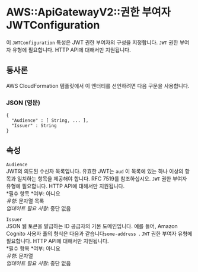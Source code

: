 # AWS::ApiGatewayV2::권한 부여자 JWTConfiguration

이 `JWTConfiguration` 특성은 JWT 권한 부여자의 구성을 지정합니다. `JWT` 권한 부여자 유형에 필요합니다. HTTP API에 대해서만 지원됩니다.

## 통사론

AWS CloudFormation 템플릿에서 이 엔터티를 선언하려면 다음 구문을 사용합니다.

### JSON (영문)

```
{
  "Audience" : [ String, ... ],
  "Issuer" : String
}
```

## 속성

`Audience`  
JWT의 의도된 수신자 목록입니다. 유효한 JWT는 `aud` 이 목록에 있는 하나 이상의 항목과 일치하는 항목을 제공해야 합니다. RFC 7519를 참조하십시오. `JWT` 권한 부여자 유형에 필요합니다. HTTP API에 대해서만 지원됩니다.  
*필수 항목 *여부: 아니요  
_유형_: 문자열 목록  
_업데이트 필요 사항_: 중단 없음

`Issuer`  
JSON 웹 토큰을 발급하는 ID 공급자의 기본 도메인입니다. 예를 들어, Amazon Cognito 사용자 풀의 형식은 다음과 같습니다`some-address `. `JWT` 권한 부여자 유형에 필요합니다. HTTP API에 대해서만 지원됩니다.  
*필수 항목 *여부: 아니요  
_유형_: 문자열  
_업데이트 필요 사항_: 중단 없음
